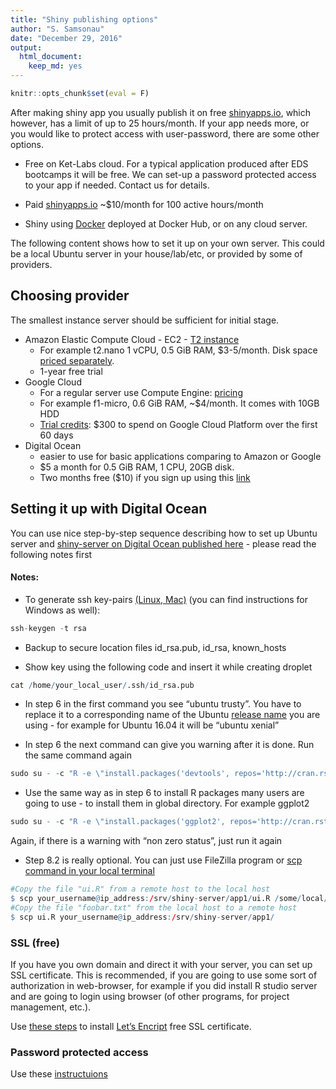 ```yaml
---
title: "Shiny publishing options"
author: "S. Samsonau"
date: "December 29, 2016"
output: 
  html_document: 
    keep_md: yes
---
```


```r
knitr::opts_chunk$set(eval = F)
```

After making shiny app you usually publish it on free [shinyapps.io](http://www.shinyapps.io/#_pricing), which however, has a limit of up to 25 hours/month. If your app needs more, or you would like to protect access with user-password, there are some other options. 

* Free on Ket-Labs cloud. For a typical application produced after EDS bootcamps it will be free. We can set-up a password protected access to your app if needed. Contact us for details.

* Paid [shinyapps.io](http://www.shinyapps.io/#_pricing) ~$10/month for 100 active hours/month 

* Shiny using [Docker](https://www.r-bloggers.com/dockerizing-a-shiny-app/) deployed at Docker Hub, or on any cloud server. 

The following content shows how to set it up on your own server. This could be a local Ubuntu server in your house/lab/etc, or provided by some of providers. 

## Choosing provider
The smallest instance server should be sufficient for initial stage. 

* Amazon Elastic Compute Cloud - EC2 - [T2 instance](https://aws.amazon.com/blogs/aws/ec2-update-t2-nano-instances-now-available/) 
    + For example t2.nano 1 vCPU, 0.5 GiB RAM, $3-5/month. Disk space [priced separately](https://aws.amazon.com/ebs/pricing/). 
    + 1-year free trial

* Google Cloud
    + For a regular server use Compute Engine: [pricing](https://cloud.google.com/compute/pricing)
    + For example f1-micro, 0.6 GiB RAM, ~$4/month. It comes with 10GB HDD
    + [Trial credits](https://cloud.google.com/free-trial/): $300 to spend on Google Cloud Platform over the first 60 days

*  Digital Ocean
    + easier to use for basic applications comparing to Amazon or Google
    + $5 a month for 0.5 GiB RAM, 1 CPU, 20GB disk. 
    + Two months free ($10) if you sign up using this [link](https://m.do.co/c/4981ead00c3c)

## Setting it up with Digital Ocean

You can use nice step-by-step sequence describing how to set up Ubuntu server and [shiny-server on Digital Ocean published here](http://deanattali.com/2015/05/09/setup-rstudio-shiny-server-digital-ocean/) - please read the following notes first

#### Notes:

- To generate ssh key-pairs [(Linux, Mac)](https://www.digitalocean.com/community/tutorials/how-to-set-up-ssh-keys--2) (you can find instructions for Windows as well):
```r
ssh-keygen -t rsa
```

- Backup to secure location files id_rsa.pub, id_rsa, known_hosts

- Show key using the following code and insert it while creating droplet
    
```r
cat /home/your_local_user/.ssh/id_rsa.pub
```

- In step 6 in the first command you see "ubuntu trusty". You have to replace it to a corresponding name of the Ubuntu [release name](https://wiki.ubuntu.com/Releases) you are using - for example for Ubuntu 16.04 it will be "ubuntu xenial"

- In step 6 the next command can give you warning after it is done. Run the same command again
```r
sudo su - -c "R -e \"install.packages('devtools', repos='http://cran.rstudio.com/')\""
```

- Use the same way as in step 6 to install R packages many users are going to use - to install them in global directory. For example ggplot2
```r
sudo su - -c "R -e \"install.packages('ggplot2', repos='http://cran.rstudio.com/')\""
```
Again, if there is a warning with "non zero status", just run it again

- Step 8.2 is really optional. You can just use FileZilla program or [scp command in your local terminal](http://www.hypexr.org/linux_scp_help.php) 
```r
#Copy the file "ui.R" from a remote host to the local host
$ scp your_username@ip_address:/srv/shiny-server/app1/ui.R /some/local/directory
#Copy the file "foobar.txt" from the local host to a remote host
$ scp ui.R your_username@ip_address:/srv/shiny-server/app1/
```

### SSL (free)
If you have you own domain and direct it with your server, you can set up SSL certificate. This is recommended, if you are going to use some sort of authorization in web-browser, for example if you did install R studio server and are going to login using browser (of other programs, for project management, etc.). 

Use [these steps](https://www.digitalocean.com/community/tutorials/how-to-secure-nginx-with-let-s-encrypt-on-ubuntu-14-04) to install [Let's Encript](https://letsencrypt.org/)  free SSL certificate. 

### Password protected access
Use these [instructuions](https://www.r-bloggers.com/add-authentication-to-shiny-server-with-nginx/)

